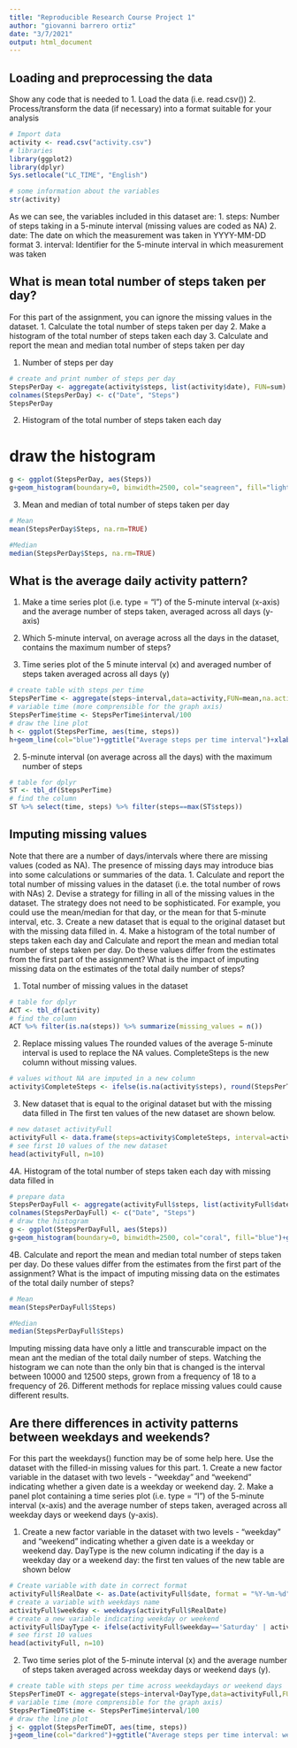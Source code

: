 ```yaml
---
title: "Reproducible Research Course Project 1"
author: "giovanni barrero ortiz"
date: "3/7/2021"
output: html_document
---
```



## Loading and preprocessing the data
Show any code that is needed to
1. Load the data (i.e. read.csv())
2. Process/transform the data (if necessary) into a format suitable for your analysis

```r
# Import data
activity <- read.csv("activity.csv")
# libraries
library(ggplot2)
library(dplyr)
Sys.setlocale("LC_TIME", "English")
```

```r
# some information about the variables
str(activity)
```

As we can see, the variables included in this dataset are:
1. steps: Number of steps taking in a 5-minute interval (missing values are coded as NA)
2. date: The date on which the measurement was taken in YYYY-MM-DD format
3. interval: Identifier for the 5-minute interval in which measurement was taken


## What is mean total number of steps taken per day?
For this part of the assignment, you can ignore the missing values in the dataset.
1. Calculate the total number of steps taken per day
2. Make a histogram of the total number of steps taken each day
3. Calculate and report the mean and median total number of steps taken per day

1. Number of steps per day

```r
# create and print number of steps per day
StepsPerDay <- aggregate(activity$steps, list(activity$date), FUN=sum)
colnames(StepsPerDay) <- c("Date", "Steps")
StepsPerDay
```

2. Histogram of the total number of steps taken each day

# draw the histogram

```r
g <- ggplot(StepsPerDay, aes(Steps))
g+geom_histogram(boundary=0, binwidth=2500, col="seagreen", fill="lightgreen")+ggtitle("Histogram of steps per day")+xlab("Steps")+ylab("Frequency")+theme(plot.title = element_text(face="bold", size=12))+scale_x_continuous(breaks=seq(0,25000,2500))+scale_y_continuous(breaks=seq(0,18,2))
```

3. Mean and median of total number of steps taken per day

```r
# Mean
mean(StepsPerDay$Steps, na.rm=TRUE)
```

```r
#Median
median(StepsPerDay$Steps, na.rm=TRUE)
```


## What is the average daily activity pattern?

1. Make a time series plot (i.e. type = “l”) of the 5-minute interval (x-axis) and the average number of steps taken, averaged across all days (y-axis)
2. Which 5-minute interval, on average across all the days in the dataset, contains the maximum number of steps?

1. Time series plot of the 5 minute interval (x) and averaged number of steps taken averaged across all days (y)

```r
# create table with steps per time
StepsPerTime <- aggregate(steps~interval,data=activity,FUN=mean,na.action=na.omit)
# variable time (more comprensible for the graph axis)
StepsPerTime$time <- StepsPerTime$interval/100
# draw the line plot
h <- ggplot(StepsPerTime, aes(time, steps))
h+geom_line(col="blue")+ggtitle("Average steps per time interval")+xlab("Time")+ylab("Steps")+theme(plot.title = element_text(face="bold", size=12))
```
2. 5-minute interval (on average across all the days) with the maximum number of steps

```r
# table for dplyr
ST <- tbl_df(StepsPerTime)
# find the column
ST %>% select(time, steps) %>% filter(steps==max(ST$steps))
```


## Imputing missing values

Note that there are a number of days/intervals where there are missing values (coded as NA). The presence of missing days may introduce bias into some calculations or summaries of the data.
1. Calculate and report the total number of missing values in the dataset (i.e. the total number of rows with NAs)
2. Devise a strategy for filling in all of the missing values in the dataset. The strategy does not need to be sophisticated. For example, you could use the mean/median for that day, or the mean for that 5-minute interval, etc.
3. Create a new dataset that is equal to the original dataset but with the missing data filled in.
4. Make a histogram of the total number of steps taken each day and Calculate and report the mean and median total number of steps taken per day. Do these values differ from the estimates from the first part of the assignment? What is the impact of imputing missing data on the estimates of the total daily number of steps?

1. Total number of missing values in the dataset

```r
# table for dplyr
ACT <- tbl_df(activity)
# find the column
ACT %>% filter(is.na(steps)) %>% summarize(missing_values = n())
```

2. Replace missing values
The rounded values of the average 5-minute interval is used to replace the NA values.
CompleteSteps is the new column without missing values.

```r
# values without NA are imputed in a new column
activity$CompleteSteps <- ifelse(is.na(activity$steps), round(StepsPerTime$steps[match(activity$interval, StepsPerTime$interval)],0), activity$steps)
```

3. New dataset that is equal to the original dataset but with the missing data filled in
The first ten values of the new dataset are shown below.

```r
# new dataset activityFull
activityFull <- data.frame(steps=activity$CompleteSteps, interval=activity$interval, date=activity$date)
# see first 10 values of the new dataset
head(activityFull, n=10)
```

4A. Histogram of the total number of steps taken each day with missing data filled in

```r
# prepare data
StepsPerDayFull <- aggregate(activityFull$steps, list(activityFull$date), FUN=sum)
colnames(StepsPerDayFull) <- c("Date", "Steps")
# draw the histogram
g <- ggplot(StepsPerDayFull, aes(Steps))  
g+geom_histogram(boundary=0, binwidth=2500, col="coral", fill="blue")+ggtitle("Histogram of steps per day")+xlab("Steps")+ylab("Frequency")+theme(plot.title = element_text(face="bold", size=12))+scale_x_continuous(breaks=seq(0,25000,2500))+scale_y_continuous(breaks=seq(0,26,2))
```
4B. Calculate and report the mean and median total number of steps taken per day. Do these values differ from the estimates from the first part of the assignment? What is the impact of imputing missing data on the estimates of the total daily number of steps?

```r
# Mean
mean(StepsPerDayFull$Steps)
```

```r
#Median
median(StepsPerDayFull$Steps)
```

Imputing missing data have only a little and transcurable impact on the mean ant the median of the total daily number of steps. Watching the histogram we can note than the only bin that is changed is the interval between 10000 and 12500 steps, grown from a frequency of 18 to a frequency of 26. Different methods for replace missing values could cause different results.


## Are there differences in activity patterns between weekdays and weekends?

For this part the weekdays() function may be of some help here. Use the dataset with the filled-in missing values for this part.
1. Create a new factor variable in the dataset with two levels - “weekday” and “weekend” indicating whether a given date is a weekday or weekend day.
2. Make a panel plot containing a time series plot (i.e. type = “l”) of the 5-minute interval (x-axis) and the average number of steps taken, averaged across all weekday days or weekend days (y-axis).

1. Create a new factor variable in the dataset with two levels - “weekday” and “weekend” indicating whether a given date is a weekday or weekend day.
DayType is the new column indicating if the day is a weekday day or a weekend day: the first ten values of the new table are shown below

```r
# Create variable with date in correct format
activityFull$RealDate <- as.Date(activityFull$date, format = "%Y-%m-%d")
# create a variable with weekdays name
activityFull$weekday <- weekdays(activityFull$RealDate)
# create a new variable indicating weekday or weekend
activityFull$DayType <- ifelse(activityFull$weekday=='Saturday' | activityFull$weekday=='Sunday', 'weekend','weekday')
# see first 10 values
head(activityFull, n=10) 
```

2. Two time series plot of the 5-minute interval (x) and the average number of steps taken averaged across weekday days or weekend days (y).


```r
# create table with steps per time across weekdaydays or weekend days
StepsPerTimeDT <- aggregate(steps~interval+DayType,data=activityFull,FUN=mean,na.action=na.omit)
# variable time (more comprensible for the graph axis)
StepsPerTimeDT$time <- StepsPerTime$interval/100
# draw the line plot
j <- ggplot(StepsPerTimeDT, aes(time, steps))
j+geom_line(col="darkred")+ggtitle("Average steps per time interval: weekdays vs. weekends")+xlab("Time")+ylab("Steps")+theme(plot.title = element_text(face="bold", size=12))+facet_grid(DayType ~ .)
```

